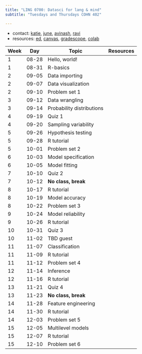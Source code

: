 ```yaml
---
title: "LING 0700: Datasci for lang & mind"
subtitle: "Tuesdays and Thursdays COHN 402"

---
```

 <!-- resources:  -->

- contact: [katie](), [june](), [avinash](), [ravi]()
- resources: [ed](https://edstem.org/us/courses/41903/discussion/), [canvas](https://canvas.upenn.edu/courses/1736107), [gradescope](https://www.gradescope.com/courses/561597), [colab](https://colab.research.google.com/#create=true&language=r)


Week | Day | Topic | Resources |
|- |-|-----|----|
| 1 | 08-28 | Hello, world! | |  
| 1 | 08-31 | R-basics  | | 
| 2 | 09-05 |  Data importing  | | 
| 2 | 09-07 |   Data visualization |  |
| 2 | 09-10 |   Problem set 1 | |
|  3 |09-12 |   Data wrangling | |
|  3 | 09-14 |  Probability distributions | | 
|  4 | 09-19 |  Quiz 1 | |
| 4 | 09-20 |  Sampling variability  |  | 
|  5 | 09-26 |  Hypothesis testing |  | 
|  5 | 09-28 |  R tutorial | | 
| 5 | 10-01 |  Problem set 2 | | 
| 6 | 10-03 |  Model specification | | 
| 6 | 10-05 |  Model fitting | | 
| 7 | 10-10 |  Quiz 2 | | 
| 7 | 10-12 |  **No class, break** | | 
| 8 | 10-17 |  R tutorial | | 
| 8 | 10-19 |  Model accuracy| | 
| 8 | 10-22 | Problem set 3 | | 
| 9 | 10-24 | Model reliability | | 
| 9 | 10-26 |  R tutorial | | 
| 10 | 10-31 | Quiz 3 | | 
| 10 | 11-02 |  TBD guest | | 
| 11 | 11-07 | Classification | | 
| 11 | 11-09 |  R tutorial  | | 
| 11 | 11-12 |  Problem set 4 | | 
| 12 | 11-14 |  Inference | | 
| 12 | 11-16 |  R tutorial | | 
| 13 | 11-21 |  Quiz 4 | | 
| 13 | 11-23 |  **No class, break** | | 
| 14 | 11-28 | Feature engineering | | 
| 14 | 11-30 | R tutorial | | 
| 14 | 12-03 | Problem set 5 | | 
| 15 | 12-05 | Multilevel models | | 
| 15 | 12-07 | R tutorial| | 
| 15 | 12-10 | Problem set 6 | | 

